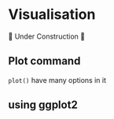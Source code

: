 # Visualisation

🚧 Under Construction 🚧

## Plot command
`plot()` have many options in it

## using ggplot2
